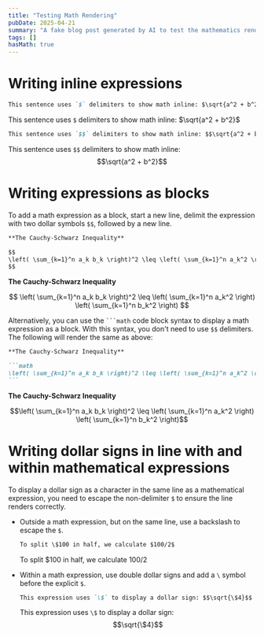 ```yaml
---
title: "Testing Math Rendering"
pubDate: 2025-04-21
summary: "A fake blog post generated by AI to test the mathematics rendering code"
tags: []
hasMath: true
---
```


# Writing inline expressions

```md
This sentence uses `$` delimiters to show math inline: $\sqrt{a^2 + b^2}$
```

This sentence uses `$` delimiters to show math inline: $\sqrt{a^2 + b^2}$

```md
This sentence uses `$$` delimiters to show math inline: $$\sqrt{a^2 + b^2}$$
```

This sentence uses `$$` delimiters to show math inline: $$\sqrt{a^2 + b^2}$$

# Writing expressions as blocks

To add a math expression as a block, start a new line, delimit the expression with two dollar symbols `$$`, followed by a new line.

```md
**The Cauchy-Schwarz Inequality**

$$
\left( \sum_{k=1}^n a_k b_k \right)^2 \leq \left( \sum_{k=1}^n a_k^2 \right) \left( \sum_{k=1}^n b_k^2 \right)
$$
```

**The Cauchy-Schwarz Inequality**

$$
\left( \sum_{k=1}^n a_k b_k \right)^2 \leq \left( \sum_{k=1}^n a_k^2 \right) \left( \sum_{k=1}^n b_k^2 \right)
$$

Alternatively, you can use the ` ```math ` code block syntax to display a math expression as a block. With this syntax, you don't need to use `$$` delimiters. The following will render the same as above:

````md
**The Cauchy-Schwarz Inequality**

```math
\left( \sum_{k=1}^n a_k b_k \right)^2 \leq \left( \sum_{k=1}^n a_k^2 \right) \left( \sum_{k=1}^n b_k^2 \right)
```
````

**The Cauchy-Schwarz Inequality**

```math
\left( \sum_{k=1}^n a_k b_k \right)^2 \leq \left( \sum_{k=1}^n a_k^2 \right) \left( \sum_{k=1}^n b_k^2 \right)
```

# Writing dollar signs in line with and within mathematical expressions

To display a dollar sign as a character in the same line as a mathematical expression, you need to escape the non-delimiter `$` to ensure the line renders correctly.

- Outside a math expression, but on the same line, use a backslash to escape the `$`.
    ```md
    To split \$100 in half, we calculate $100/2$
    ```
    To split \$100 in half, we calculate $100/2$
- Within a math expression, use double dollar signs and add a `\` symbol before the explicit `$`.

    ```md
    This expression uses `\$` to display a dollar sign: $$\sqrt{\$4}$$
    ```

    This expression uses `\$` to display a dollar sign: $$\sqrt{\$4}$$
